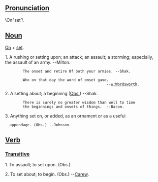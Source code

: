 ==[[Pronunciation]]==
\On"set`\

==[[Noun]]==
[[On]] + [[set]].

1. A rushing or setting upon; an attack; an assault; a storming;   especially, the assault of an army. --Milton.

         The onset and retire Of both your armies. --Shak.

         Who on that day the word of onset gave.
                                               --[[w:Wordsworth]].

2. A setting about; a beginning  ([[Obs.]]) --Shak.

         There is surely no greater wisdom than well to time
         the beginnings and onsets of things.  --Bacon.

3. Anything set on, or added, as an ornament or as a useful
   appendage. (Obs.) --Johnson.

==[[Verb]]==
===[[Transitive]]===

1. To assault; to set upon. (Obs.)

2. To set about; to begin. (Obs.) --[[w:Carew|Carew]].